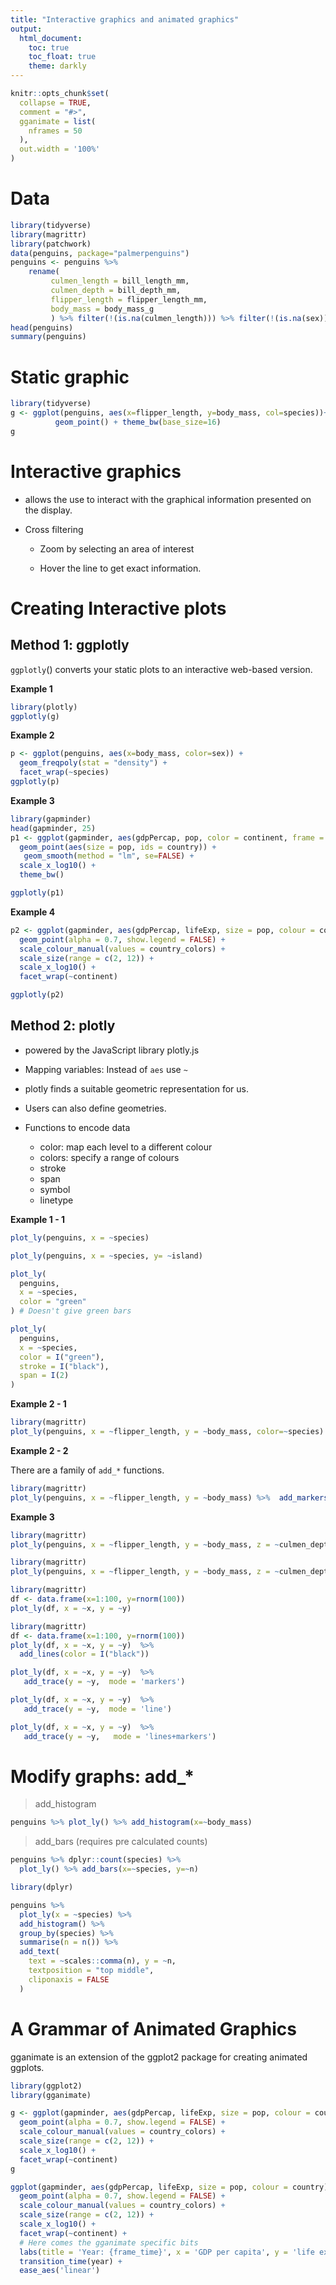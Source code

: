 ```yaml
---
title: "Interactive graphics and animated graphics"
output: 
  html_document:
    toc: true
    toc_float: true 
    theme: darkly
---
```


```r
knitr::opts_chunk$set(
  collapse = TRUE,
  comment = "#>",
  gganimate = list(
    nframes = 50
  ),
  out.width = '100%'
)
```

# Data 

```r
library(tidyverse)
library(magrittr)
library(patchwork)
data(penguins, package="palmerpenguins")
penguins <- penguins %>%
    rename(
         culmen_length = bill_length_mm, 
         culmen_depth = bill_depth_mm, 
         flipper_length = flipper_length_mm, 
         body_mass = body_mass_g
         ) %>% filter(!(is.na(culmen_length))) %>% filter(!(is.na(sex)))
head(penguins)
summary(penguins)
```

# Static graphic

```r
library(tidyverse)
g <- ggplot(penguins, aes(x=flipper_length, y=body_mass, col=species))+
          geom_point() + theme_bw(base_size=16) 
g
```

# Interactive graphics

- allows the use to interact with the graphical information presented on the display.

- Cross filtering

    - Zoom by selecting an area of interest

    - Hover the line to get exact information.
    
# Creating Interactive plots    
    
## Method 1: ggplotly

`ggplotly`() converts your static plots to an interactive web-based version.
    
**Example 1**    

```r
library(plotly)
ggplotly(g)
```

**Example 2**

```r
p <- ggplot(penguins, aes(x=body_mass, color=sex)) + 
  geom_freqpoly(stat = "density") + 
  facet_wrap(~species)
ggplotly(p)
```


**Example 3**


```r
library(gapminder)
head(gapminder, 25)
p1 <- ggplot(gapminder, aes(gdpPercap, pop, color = continent, frame = year)) +
  geom_point(aes(size = pop, ids = country)) + 
   geom_smooth(method = "lm", se=FALSE) +
  scale_x_log10() +
  theme_bw()

ggplotly(p1)
```

**Example 4**

```r
p2 <- ggplot(gapminder, aes(gdpPercap, lifeExp, size = pop, colour = country, frame=year)) +
  geom_point(alpha = 0.7, show.legend = FALSE) +
  scale_colour_manual(values = country_colors) +
  scale_size(range = c(2, 12)) +
  scale_x_log10() +
  facet_wrap(~continent) 

ggplotly(p2)
```







## Method 2: plotly

 - powered by the JavaScript library plotly.js
 
 - Mapping variables: Instead of `aes` use `~`
 
 - plotly finds a suitable geometric representation for us.

- Users can also define geometries.

- Functions to encode data

    - color: map each level to a different colour
    - colors: specify a range of colours
    - stroke
    - span
    - symbol
    - linetype
 
 **Example 1 - 1**
 

```r
plot_ly(penguins, x = ~species)
```

```r
plot_ly(penguins, x = ~species, y= ~island)
```

```r
plot_ly(
  penguins, 
  x = ~species, 
  color = "green"
) # Doesn't give green bars

plot_ly(
  penguins, 
  x = ~species, 
  color = I("green"), 
  stroke = I("black"), 
  span = I(2)
)
```

**Example 2 - 1**


```r
library(magrittr)
plot_ly(penguins, x = ~flipper_length, y = ~body_mass, color=~species)
```

**Example 2 - 2**

There are a family of `add_*` functions.

```r
library(magrittr)
plot_ly(penguins, x = ~flipper_length, y = ~body_mass) %>%  add_markers(color=~species)
```

**Example 3**

```r
library(magrittr)
plot_ly(penguins, x = ~flipper_length, y = ~body_mass, z = ~culmen_depth, color=~species)
```

```r
library(magrittr)
plot_ly(penguins, x = ~flipper_length, y = ~body_mass, z = ~culmen_depth) %>% add_markers(color=~species)
```

```r
library(magrittr)
df <- data.frame(x=1:100, y=rnorm(100))
plot_ly(df, x = ~x, y = ~y) 
```


```r
library(magrittr)
df <- data.frame(x=1:100, y=rnorm(100))
plot_ly(df, x = ~x, y = ~y)  %>%
  add_lines(color = I("black"))
```

```r
plot_ly(df, x = ~x, y = ~y)  %>%
   add_trace(y = ~y,  mode = 'markers')
```

```r
plot_ly(df, x = ~x, y = ~y)  %>%
   add_trace(y = ~y,  mode = 'line')
```

```r
plot_ly(df, x = ~x, y = ~y)  %>%
   add_trace(y = ~y,   mode = 'lines+markers')
```

# Modify graphs: add_*

> add_histogram

```r
penguins %>% plot_ly() %>% add_histogram(x=~body_mass)

```


> add_bars (requires pre calculated counts)

```r
penguins %>% dplyr::count(species) %>%
  plot_ly() %>% add_bars(x=~species, y=~n)

```


```r
library(dplyr)

penguins %>%
  plot_ly(x = ~species) %>% 
  add_histogram() %>%
  group_by(species) %>%
  summarise(n = n()) %>%
  add_text(
    text = ~scales::comma(n), y = ~n, 
    textposition = "top middle", 
    cliponaxis = FALSE
  )
```



# A Grammar of Animated Graphics

gganimate is an extension of the ggplot2 package for creating animated ggplots.

```r
library(ggplot2)
library(gganimate)

g <- ggplot(gapminder, aes(gdpPercap, lifeExp, size = pop, colour = country)) +
  geom_point(alpha = 0.7, show.legend = FALSE) +
  scale_colour_manual(values = country_colors) +
  scale_size(range = c(2, 12)) +
  scale_x_log10() +
  facet_wrap(~continent) 
g

```

```r
ggplot(gapminder, aes(gdpPercap, lifeExp, size = pop, colour = country)) +
  geom_point(alpha = 0.7, show.legend = FALSE) +
  scale_colour_manual(values = country_colors) +
  scale_size(range = c(2, 12)) +
  scale_x_log10() +
  facet_wrap(~continent) +
  # Here comes the gganimate specific bits
  labs(title = 'Year: {frame_time}', x = 'GDP per capita', y = 'life expectancy') +
  transition_time(year) +
  ease_aes('linear')

```



